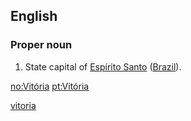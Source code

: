 {{also|vitória}}
==English==

===Proper noun===
{{infl|en|proper noun}}

# State capital of [[Espírito Santo]] ([[Brazil]]).

[[Category:English terms spelled with Ó|vitoria]]

[[no:Vitória]]
[[pt:Vitória]]